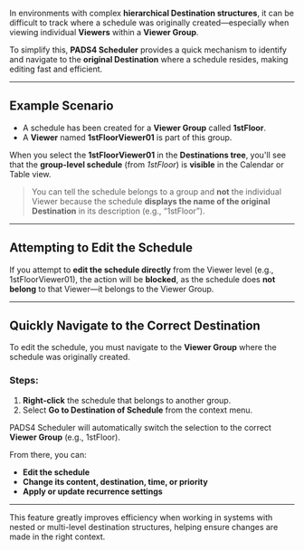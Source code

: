 In environments with complex **hierarchical Destination structures**, it can be difficult to track where a schedule was originally created—especially when viewing individual **Viewers** within a **Viewer Group**.

To simplify this, **PADS4 Scheduler** provides a quick mechanism to identify and navigate to the **original Destination** where a schedule resides, making editing fast and efficient.

---

## Example Scenario

- A schedule has been created for a **Viewer Group** called **1stFloor**.
- A **Viewer** named **1stFloorViewer01** is part of this group.

When you select the **1stFloorViewer01** in the **Destinations tree**, you'll see that the **group-level schedule** (from *1stFloor*) is **visible** in the Calendar or Table view.

> You can tell the schedule belongs to a group and **not** the individual Viewer because the schedule **displays the name of the original Destination** in its description (e.g., “1stFloor”).

---

## Attempting to Edit the Schedule

If you attempt to **edit the schedule directly** from the Viewer level (e.g., 1stFloorViewer01), the action will be **blocked**, as the schedule does **not belong** to that Viewer—it belongs to the Viewer Group.

---

## Quickly Navigate to the Correct Destination

To edit the schedule, you must navigate to the **Viewer Group** where the schedule was originally created.

### Steps:

1. **Right-click** the schedule that belongs to another group.
2. Select **Go to Destination of Schedule** from the context menu.

PADS4 Scheduler will automatically switch the selection to the correct **Viewer Group** (e.g., 1stFloor).

From there, you can:

- **Edit the schedule**
- **Change its content, destination, time, or priority**
- **Apply or update recurrence settings**

---

This feature greatly improves efficiency when working in systems with nested or multi-level destination structures, helping ensure changes are made in the right context.
